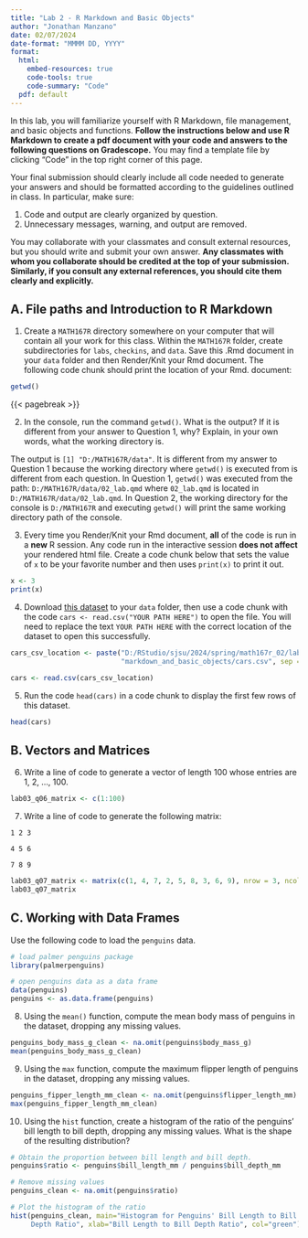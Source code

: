 ---
title: "Lab 2 - R Markdown and Basic Objects"
author: "Jonathan Manzano"
date: 02/07/2024
date-format: "MMMM DD, YYYY"
format: 
  html:
    embed-resources: true
    code-tools: true
    code-summary: "Code"
  pdf: default
---

In this lab, you will familiarize yourself with R Markdown, file management, and basic objects and functions. **Follow the instructions below and use R Markdown to create a pdf document with your code and answers to the following questions on Gradescope.** You may find a template file by clicking "Code" in the top right corner of this page.

Your final submission should clearly include all code needed to generate your answers and should be formatted according to the guidelines outlined in class. In particular, make sure:

1. Code and output are clearly organized by question.
2. Unnecessary messages, warning, and output are removed.

You may collaborate with your classmates and consult external resources, but you should write and submit your own answer. **Any classmates with whom you collaborate should be credited at the top of your submission. Similarly, if you consult any external references, you should cite them clearly and explicitly.**

## A. File paths and Introduction to R Markdown

1. Create a `MATH167R` directory somewhere on your computer that will contain all your work for this class. Within the `MATH167R` folder, create subdirectories for `labs`, `checkins`, and `data`. Save this .Rmd document in your `data` folder and then Render/Knit your Rmd document. The following code chunk should print the location of your Rmd. document:

```{r, eval = T}
getwd()
```

{{< pagebreak >}}

2. In the console, run the command `getwd()`. What is the output? If it is different from your answer to Question 1, why? Explain, in your own words, what the working directory is.

The output is `[1] "D:/MATH167R/data"`. It is different from my answer to Question 1 because the working directory where `getwd()` is executed from is different from each question. In Question 1, `getwd()` was executed from the path: `D:/MATH167R/data/02_lab.qmd` where `02_lab.qmd` is located in `D:/MATH167R/data/02_lab.qmd`. In Question 2, the working directory for the console is `D:/MATH167R` and executing `getwd()` will print the same working directory path of the console.  

3. Every time you Render/Knit your Rmd document, **all** of the code is run in a **new** R session. Any code run in the interactive session **does not affect** your rendered html file. Create a code chunk below that sets the value of `x` to be your favorite number and then uses `print(x)` to print it out.
  
```{r}
x <- 3
print(x)
```
  
4. Download [this dataset](https://www.openintro.org/data/csv/cars.csv) to your `data` folder, then use a code chunk with the code `cars <- read.csv("YOUR PATH HERE")` to open the file. You will need to replace the text `YOUR PATH HERE` with the correct location of the dataset to open this successfully.  
  
```{r}
cars_csv_location <- paste("D:/RStudio/sjsu/2024/spring/math167r_02/labs/02_r_",
                           "markdown_and_basic_objects/cars.csv", sep = "")

cars <- read.csv(cars_csv_location)
```


5. Run the code `head(cars)` in a code chunk to display the first few rows of this dataset.

```{r}
head(cars)
```


## B. Vectors and Matrices

6. Write a line of code to generate a vector of length 100 whose entries are 1, 2, ..., 100.

```{r, eval = T}
lab03_q06_matrix <- c(1:100)
```

7. Write a line of code to generate the following matrix:

`1 2 3`

`4 5 6`

`7 8 9`

```{r, eval = T}
lab03_q07_matrix <- matrix(c(1, 4, 7, 2, 5, 8, 3, 6, 9), nrow = 3, ncol = 3)
lab03_q07_matrix
```

## C. Working with Data Frames

Use the following code to load the `penguins` data.

```{r}
# load palmer penguins package
library(palmerpenguins)

# open penguins data as a data frame
data(penguins)
penguins <- as.data.frame(penguins)
```

8. Using the `mean()` function, compute the mean body mass of penguins in the dataset, dropping any missing values.

```{r}
penguins_body_mass_g_clean <- na.omit(penguins$body_mass_g)
mean(penguins_body_mass_g_clean)
```
  
9. Using the `max` function, compute the maximum flipper length of penguins in the dataset, dropping any missing values.

```{r}
penguins_fipper_length_mm_clean <- na.omit(penguins$flipper_length_mm)
max(penguins_fipper_length_mm_clean)
```

10. Using the `hist` function, create a histogram of the ratio of the penguins' bill length to bill depth, dropping any missing values. What is the shape of the resulting distribution?

```{r}
# Obtain the proportion between bill length and bill depth.
penguins$ratio <- penguins$bill_length_mm / penguins$bill_depth_mm

# Remove missing values
penguins_clean <- na.omit(penguins$ratio)

# Plot the histogram of the ratio
hist(penguins_clean, main="Histogram for Penguins' Bill Length to Bill
     Depth Ratio", xlab="Bill Length to Bill Depth Ratio", col="green")
```
